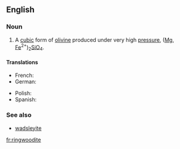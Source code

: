 ==English==
{{wikipedia}}
===Noun===
{{en-noun}}

# {{context|mineralogy|lang=en}} A [[cubic]] form of [[olivine]] produced under very high [[pressure]], ([[magnesium|Mg]], [[iron|Fe]]<sup>2+</sup>)<sub>2</sub>[[silicon|Si]][[oxygen|O]]<sub>4</sub>.

====Translations====
{{trans-top|cubic form of olivine}}
* French: {{t+|fr|ringwoodite|f}}
* German: {{t|de|Ringwoodit|m}}
{{trans-mid}}
* Polish: {{t|pl|ringwoodyt|m}}
* Spanish: {{t|es|ringwoodita|f}}
{{trans-bottom}}

===See also===
*[[wadsleyite]]

[[fr:ringwoodite]]